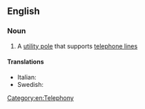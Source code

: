==English==

===Noun===
{{en-noun|head=[[telephone]] [[pole]]}}

# {{context|British|lang=en}} A [[utility pole]] that supports [[telephone line]]s

====Translations====
{{trans-top|utility pole that supports telephone lines}}
{{trans-mid}}
* Italian: {{t|it|palo del telefono|m}}
* Swedish: {{t|sv|telefonstolpe|c}}
{{trans-bottom}}

[[Category:en:Telephony]]